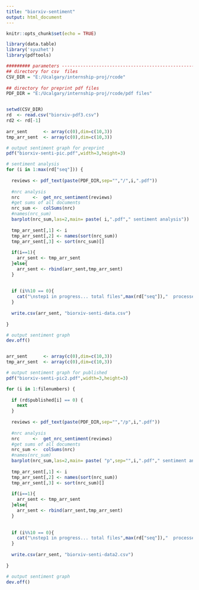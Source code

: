 ```yaml
---
title: "biorxiv-sentiment"
output: html_document
---
```


```r
knitr::opts_chunk$set(echo = TRUE)

library(data.table) 
library('syuzhet')
library(pdftools)

######### parameters ---------------------------------------------------------
## directory for csv  files 
CSV_DIR = "E:/Ucalgary/internship-proj/rcode"
 
## directory for preprint pdf files 
PDF_DIR = "E:/Ucalgary/internship-proj/rcode/pdf files"



```
 


```r
setwd(CSV_DIR)
rd  <- read.csv("biorxiv-pdf3.csv") 
rd2 <- rd[-1] 
 
arr_sent      <- array(c(0),dim=c(10,3))
tmp_arr_sent  <- array(c(0),dim=c(10,3))

# output sentiment graph for preprint
pdf("biorxiv-senti-pic.pdf",width=3,height=3)

# sentiment analysis 
for (i in 1:max(rd["seq"])) { 
  
  reviews <- pdf_text(paste(PDF_DIR,sep="","/",i,".pdf")) 
  
  #nrc analysis
  nrc     <-  get_nrc_sentiment(reviews)
  #get sums of all documents
  nrc_sum <-  colSums(nrc) 
  #names(nrc_sum) 
  barplot(nrc_sum,las=2,main= paste( i,".pdf"," sentiment analysis"))
   
  tmp_arr_sent[,1] <- i
  tmp_arr_sent[,2] <- names(sort(nrc_sum))
  tmp_arr_sent[,3] <- sort(nrc_sum)[]
    
  if(i==1){
    arr_sent <- tmp_arr_sent
  }else{
    arr_sent <- rbind(arr_sent,tmp_arr_sent)
  }
  
  
  if (i%%10 == 0){ 
    cat("\nstep1 in progress... total files",max(rd["seq"]),"  processed : ", i)
  } 
  
  write.csv(arr_sent, "biorxiv-senti-data.csv")
  
}

# output sentiment graph
dev.off()


arr_sent      <- array(c(0),dim=c(10,3))
tmp_arr_sent  <- array(c(0),dim=c(10,3))

# output sentiment graph for published
pdf("biorxiv-senti-pic2.pdf",width=3,height=3)

for (i in 1:filenumbers) {
  
  if (rd$published[i] == 0) { 
    next
  }
  
  reviews <- pdf_text(paste(PDF_DIR,sep="","/p",i,".pdf")) 
  
  #nrc analysis
  nrc     <-  get_nrc_sentiment(reviews)
  #get sums of all documents
  nrc_sum <-  colSums(nrc) 
  #names(nrc_sum) 
  barplot(nrc_sum,las=2,main= paste( "p",sep="",i,".pdf"," sentiment analysis"))
   
  tmp_arr_sent[,1] <- i
  tmp_arr_sent[,2] <- names(sort(nrc_sum))
  tmp_arr_sent[,3] <- sort(nrc_sum)[]
    
  if(i==1){
    arr_sent <- tmp_arr_sent
  }else{
    arr_sent <- rbind(arr_sent,tmp_arr_sent)
  }
  
  
  if (i%%10 == 0){ 
    cat("\nstep1 in progress... total files",max(rd["seq"]),"  processed : ", i)
  } 
  
  write.csv(arr_sent, "biorxiv-senti-data2.csv")
  
}

# output sentiment graph
dev.off()

```
